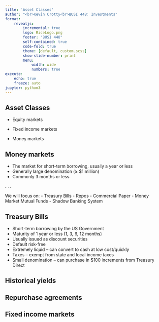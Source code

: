 ```yaml
---
title: 'Asset Classes'
author: "<br>Kevin Crotty<br>BUSI 448: Investments"
format: 
    revealjs:
        incremental: true
        logo: RiceLogo.png
        footer: "BUSI 448"
        self-contained: true
        code-fold: true
        theme: [default, custom.scss]
        show-slide-number: print
        menu: 
            width: wide
            numbers: true             
execute:
    echo: true
    freeze: auto
jupyter: python3
---
```


## Asset Classes

- Equity markets

- Fixed income markets

- Money markets

## Money markets

- The market for short-term borrowing, usually a year or less
- Generally large denomination ($\ge$ $1 million)
- Commonly 3 months or less

. . . 

We will focus on: 
- Treasury Bills
- Repos
- Commercial Paper
- Money Market Mutual Funds
- Shadow Banking System

## Treasury Bills

- Short-term borrowing by the US Government
- Maturity of 1 year or less (1, 3, 6, 12 months)
- Usually issued as discount securities
- Default risk-free 
- Extremely liquid – can convert to cash at low cost/quickly
- Taxes – exempt from state and local income taxes
- Small denomination – can purchase in $100 increments from Treasury Direct

## Historical yields

## {background-iframe="https://fred.stlouisfed.org/series/TB3MS" background-interactive="True"}




## Repurchase agreements



## Fixed income markets


## {background-iframe="https://www.sifma.org/resources/research/fixed-income-chart/" background-interactive="True"}


## {background-iframe="http://bbcx-investments.com/risk/sbb" background-interactive="True"}


## {background-iframe="http://bbcx-investments.com/risk/sbb" background-interactive="True"}


## {background-iframe="http://bbcx-investments.com/risk/asset-classes" background-interactive="True"}

